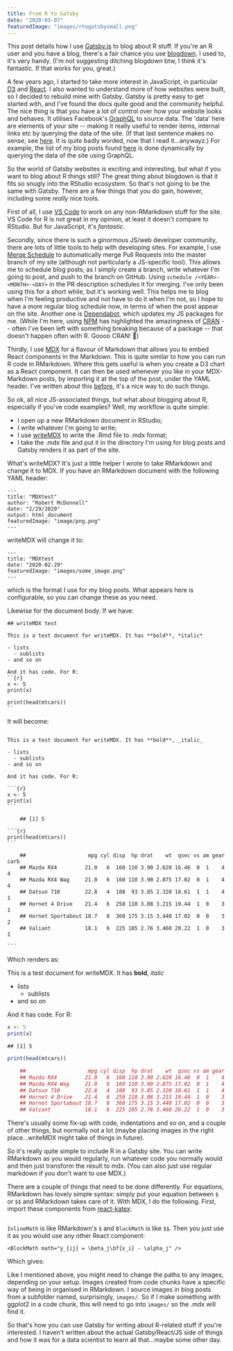 ```yaml
---
title: From R to Gatsby
date: "2020-03-07"
featuredImage: "images/rtogatsbysmall.png"
---
```



This post details how I use [Gatsby.js](https://www.gatsbyjs.org/) to blog about R stuff. If you're an R user and you have a blog, there's a fair chance you use [blogdown](https://bookdown.org/yihui/blogdown/). I used to, it's very handy. (I'm not suggesting ditching blogdown btw, I think it's fantastic. If that works for you, great.)

A few years ago, I started to take more interest in JavaScript, in particular [D3](https://d3js.org/) and [React](https://reactjs.org/). I also wanted to understand more of how websites were built, so I decided to rebuild mine with Gatsby. Gatsby is pretty easy to get started with, and I've found the docs quite good and the community helpful. The nice thing is that you have a lot of control over how your website looks and behaves. It utilises Facebook's [GraphQL](https://graphql.org/) to source data. The 'data' here are elements of your site -- making it really useful to render items, internal links etc by querying the data of the site. (If that last sentence makes no sense, see [here](https://www.gatsbyjs.org/docs/why-gatsby-uses-graphql/). It is quite badly worded, now that I read it...anywayz.) For example, the list of my blog posts found [here](https://www.robertmylesmcdonnell.com/blog/) is done dynamically by querying the data of the site using GraphQL.

So the world of Gatsby websites is exciting and interesting, but what if you want to blog about R things still? The great thing about blogdown is that it fits so snugly into the RStudio ecosystem. So that's not going to be the same with Gatsby. There are a few things that you do gain, however, including some _really_ nice tools.

First of all, I use [VS Code](https://code.visualstudio.com/) to work on any non-RMarkdown stuff for the site. VS Code for R is not great in my opinion, at least it doesn't compare to RStudio. But for JavaScript, it's _fantastic_.

Secondly, since there is such a ginormous JS/web developer community, there are lots of little tools to help with developing sites. For example, I use [Merge Schedule](https://github.com/marketplace/actions/merge-schedule) to automatically merge Pull Requests into the master branch of my site (although not particularly a JS-specific tool). This allows me to schedule blog posts, as I simply create a branch, write whatever I'm going to post, and push to the branch on GitHub. Using `schedule /<YEAR>-<MONTH>-<DAY>` in the PR description schedules it for merging. I've only been using this for a short while, but it's working well. This helps me to blog when I'm feeling productive and not have to do it when I'm not, so I hope to have a more regular blog schedule now, in terms of when the post appear on the site. Another one is [Dependabot](https://dependabot.com/), which updates my JS packages for me. (While I'm here, using [NPM](https://www.npmjs.com/) has highlighted the amazingness of [CRAN](https://cran.r-project.org/) -- often I've been left with something breaking because of a package -- that doesn't happen often with R. Goooo CRAN! 🥳)

Thirdly, I use [MDX](https://mdxjs.com/) for a flavour of Markdown that allows you to embed React components in the Markdown. This is quite similar to how you can run R code in RMarkdown. Where this gets useful is when you create a D3 chart as a React component. It can then be used whenever you like in your MDX-Markdown posts, by importing it at the top of the post, under the YAML header. I've written about this [before](https://www.robertmylesmcdonnell.com/content/posts/d3_in_MDX/), it's a nice way to do such things.

So ok, all nice JS-associated things, but what about blogging about R, especially if you've code examples? Well, my workflow is quite simple:

- I open up a new RMarkdown document in RStudio;
- I write whatever I'm going to write;
- I use [writeMDX](https://github.com/RobertMyles/writeMDX) to write the .Rmd file to .mdx format;
- I take the .mdx file and put it in the directory I'm using for blog posts and Gatsby renders it as part of the site.

What's writeMDX? It's just a little helper I wrote to take RMarkdown and change it to MDX. If you have an RMarkdown document with the following YAML header:

```
---
title: "MDXtest"
author: "Robert McDonnell"
date: "2/29/2020"
output: html_document
featuredImage: "image/png.png"
---
```

writeMDX will change it to:

```
---
title: "MDXtest
date: "2020-02-29"
featuredImage: "images/some_image.png"
---
```

which is the format I use for my blog posts. What appears here is configurable, so you can change these as you need.

Likewise for the document body. If we have:

```
## writeMDX test

This is a test document for writeMDX. It has **bold**, *italic*

- lists
  - sublists
- and so on

And it has code. For R:
``{r}
x <- 5
print(x)

print(head(mtcars))
``

```

It will become:

````

This is a test document for writeMDX. It has **bold**, _italic_

- lists
  - sublists
- and so on

And it has code. For R:

```{r}
x <- 5
print(x)
```

    ## [1] 5

```{r}
print(head(mtcars))
```

    ##                    mpg cyl disp  hp drat    wt  qsec vs am gear carb
    ## Mazda RX4         21.0   6  160 110 3.90 2.620 16.46  0  1    4    4
    ## Mazda RX4 Wag     21.0   6  160 110 3.90 2.875 17.02  0  1    4    4
    ## Datsun 710        22.8   4  108  93 3.85 2.320 18.61  1  1    4    1
    ## Hornet 4 Drive    21.4   6  258 110 3.08 3.215 19.44  1  0    3    1
    ## Hornet Sportabout 18.7   8  360 175 3.15 3.440 17.02  0  0    3    2
    ## Valiant           18.1   6  225 105 2.76 3.460 20.22  1  0    3    1

```

````

Which renders as:

This is a test document for writeMDX. It has **bold**, _italic_

- lists
  - sublists
- and so on

And it has code. For R:

```r
x <- 5
print(x)
```

    ## [1] 5

```r
print(head(mtcars))

    ##                    mpg cyl disp  hp drat    wt  qsec vs am gear carb
    ## Mazda RX4         21.0   6  160 110 3.90 2.620 16.46  0  1    4    4
    ## Mazda RX4 Wag     21.0   6  160 110 3.90 2.875 17.02  0  1    4    4
    ## Datsun 710        22.8   4  108  93 3.85 2.320 18.61  1  1    4    1
    ## Hornet 4 Drive    21.4   6  258 110 3.08 3.215 19.44  1  0    3    1
    ## Hornet Sportabout 18.7   8  360 175 3.15 3.440 17.02  0  0    3    2
    ## Valiant           18.1   6  225 105 2.76 3.460 20.22  1  0    3    1

```

There's usually some fix-up with code, indentations and so on, and a couple of other things, but normally not a lot (maybe placing images in the right place...writeMDX might take of things in future).

So it's really quite simple to include R in a Gatsby site. You can write RMarkdown as you would regularly, run whatever code you normally would and then just transform the result to mdx. (You can also just use regular markdown if you don't want to use MDX.)

There are a couple of things that need to be done differently. For equations, RMarkdown has lovely simple syntax: simply put your equation between `$` or `$$` and RMarkdown takes care of it. With MDX, I do the following. First, import these components from [react-katex](https://www.npmjs.com/package/react-katex):

```JavaScript
```

`InlineMath` is like RMarkdown's `$` and `BlockMath` is like `$$`. Then you just use it as you would use any other React component:

```
<BlockMath math="y_{ij} = \beta_j\bf{x_i} - \alpha_j" />
```

Which gives:

<BlockMath math="y_{ij} = \beta_j\bf{x_i} - \alpha_j" />

Like I mentioned above, you might need to change the paths to any images, depending on your setup. Images created from code chunks have a specific way of being in organised in RMarkdown. I source images in blog posts from a subfolder named, surprisingly, `images/`. So if I make something with ggplot2 in a code chunk, this will need to go into `images/` so the .mdx will find it.

So that's how you can use Gatsby for writing about R-related stuff if you're interested. I haven't written about the actual Gatsby/React/JS side of things and how it was for a data scientist to learn all that...maybe some other day.
